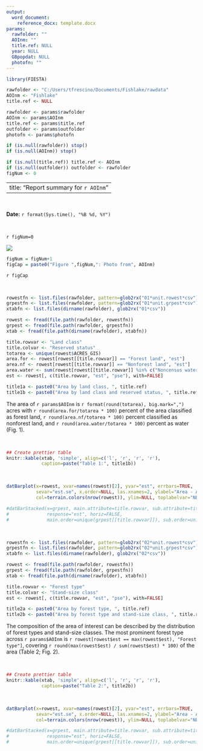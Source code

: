 ```yaml
---
output:
  word_document:
    reference_docx: template.docx
params:
  rawfolder: ""
  AOInm: ""
  title.ref: NULL
  year: NULL
  GBpopdat: NULL
  photofn: ""
---
```



```r
library(FIESTA)

rawfolder <- "C:/Users/tfrescino/Documents/Fishlake/rawdata"
AOInm <- "Fishlake"
title.ref <- NULL

rawfolder <- params$rawfolder
AOInm <- params$AOInm
title.ref <- params$title.ref
outfolder <- params$outfolder
photofn <- params$photofn

if (is.null(rawfolder)) stop()
if (is.null(AOInm)) stop()

if (is.null(title.ref)) title.ref <- AOInm
if (is.null(outfolder)) outfolder <- rawfolder
figNum <- 0


```


---
title: "Report summary for `r AOInm`"
---

&nbsp;
&nbsp;

__Date:__ `r format(Sys.time(), "%B %d, %Y")`

&nbsp;
&nbsp;

`r figNum=0`

############### 
![](report_image.png)

``` r
figNum = figNum+1
figCap = paste0("Figure ",figNum,": Photo from", AOInm)
```
########## `r figCap`

&nbsp;
&nbsp;



```r

rowestfn <- list.files(rawfolder, pattern=glob2rx("01*unit.rowest*csv"))
grpestfn <- list.files(rawfolder, pattern=glob2rx("01*unit.grpest*csv"))
xtabfn <- list.files(dirname(rawfolder), glob2rx("01*csv"))

rowest <- fread(file.path(rawfolder, rowestfn))
grpest <- fread(file.path(rawfolder, grpestfn))
xtab <- fread(file.path(dirname(rawfolder), xtabfn))

title.rowvar <- "Land class"
title.colvar <- "Reserved status"
totarea <- unique(rowest$ACRES_GIS)
area.for <- rowest[rowest[[title.rowvar]] == "Forest land", "est"]
area.nf <- rowest[rowest[[title.rowvar]] == "Nonforest land", "est"]
area.water <- sum(rowest[rowest[[title.rowvar]] %in% c("Noncensus water", "Nonforest land"), "est"])
est <- rowest[, c(title.rowvar, "est", "pse"), with=FALSE]

title1a <- paste0("Area by land class, ", title.ref)
title1b <- paste0("Area by land class and reserved status, ", title.ref)


```



The area of `r params$AOInm` is `r format(round(totarea), big.mark=",")` acres with `r round(area.for/totarea * 100)` percent of the area classified as forest land, `r round(area.nf/totarea * 100)` percent classified as nonforest land, and `r round(area.water/totarea * 100)` percent as water (Fig. 1).

&nbsp;
&nbsp;
&nbsp;
&nbsp;


```r

## Create prettier table
knitr::kable(xtab, 'simple', align=c('l', 'r', 'r', 'r'), 
             caption=paste("Table 1:", title1b))


```

&nbsp;
&nbsp;

```r

datBarplot(x=rowest, xvar=names(rowest)[2], yvar="est", errbars=TRUE, 
           sevar="est.se", x.order=NULL, las.xnames=2, ylabel="Area - Acres", 
           col=terrain.colors(nrow(rowest)), ylim=NULL, toplabelvar="NBRPLT.gt0")

#datBarStacked(x=grpest, main.attribute=title.rowvar, sub.attribute=title.colvar, 
#              response="est", horiz=FALSE,
#              main.order=unique(grpest[[title.rowvar]]), sub.order=unique(grpest[[title.colvar]]))


```

&nbsp;
&nbsp;



```r

rowestfn <- list.files(rawfolder, pattern=glob2rx("02*unit.rowest*csv"))
grpestfn <- list.files(rawfolder, pattern=glob2rx("02*unit.grpest*csv"))
xtabfn <- list.files(dirname(rawfolder), glob2rx("02*csv"))

rowest <- fread(file.path(rawfolder, rowestfn))
grpest <- fread(file.path(rawfolder, grpestfn))
xtab <- fread(file.path(dirname(rawfolder), xtabfn))

title.rowvar <- "Forest type"
title.colvar <- "Stand-size class"
est <- rowest[, c(title.rowvar, "est", "pse"), with=FALSE]

title2a <- paste0("Area by forest type, ", title.ref)
title2b <- paste0("Area by forest type and stand-size class, ", title.ref)


```


The composition of the area of interest can be described by the distribution of forest types and stand-size classes. The most prominent forest type across `r params$AOInm` is `r rowest[rowest$est == max(rowest$est), "Forest type"]`, covering `r round(max(rowest$est) / sum(rowest$est) * 100)` of the area (Table 2; Fig. 2).

&nbsp;
&nbsp;
&nbsp;
&nbsp;


```r

## Create prettier table
knitr::kable(xtab, 'simple', align=c('l', 'r', 'r', 'r'), 
             caption=paste("Table 2:", title2b))


```

&nbsp;
&nbsp;

```r

datBarplot(x=rowest, xvar=names(rowest)[2], yvar="est", errbars=TRUE, 
           sevar="est.se", x.order=NULL, las.xnames=2, ylabel="Area - Acres", 
           col=terrain.colors(nrow(rowest)), ylim=NULL, toplabelvar="NBRPLT.gt0")

#datBarStacked(x=grpest, main.attribute=title.rowvar, sub.attribute=title.colvar, 
#              response="est", horiz=FALSE,
#              main.order=unique(grpest[[title.rowvar]]), sub.order=unique(grpest[[title.colvar]]))


```



